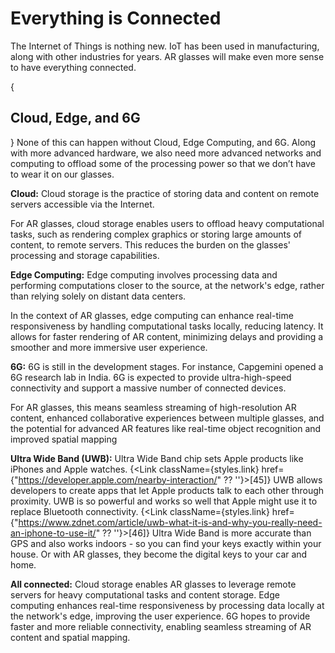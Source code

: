 
# Everything is Connected

The Internet of Things is nothing new. IoT has been used in manufacturing, along with other industries for years. AR glasses will make even more sense to have everything connected.

{<h2>Cloud, Edge, and 6G</h2>} 
None of this can happen without Cloud, Edge Computing, and 6G. Along with more advanced hardware, we also need more advanced networks and computing to offload some of the processing power so that we don’t have to wear it on our glasses. 

**Cloud:** Cloud storage is the practice of storing data and content on remote servers accessible via the Internet. 

For AR glasses, cloud storage enables users to offload heavy computational tasks, such as rendering complex graphics or storing large amounts of content, to remote servers. This reduces the burden on the glasses' processing and storage capabilities.

**Edge Computing:** Edge computing involves processing data and performing computations closer to the source, at the network's edge, rather than relying solely on distant data centers. 

In the context of AR glasses, edge computing can enhance real-time responsiveness by handling computational tasks locally, reducing latency. It allows for faster rendering of AR content, minimizing delays and providing a smoother and more immersive user experience.

**6G:** 6G is still in the development stages. For instance, Capgemini opened a 6G research lab in India. 6G is expected to provide ultra-high-speed connectivity and support a massive number of connected devices. 

For AR glasses, this means seamless streaming of high-resolution AR content, enhanced collaborative experiences between multiple glasses, and the potential for advanced AR features like real-time object recognition and improved spatial mapping

**Ultra Wide Band (UWB):** Ultra Wide Band chip sets Apple products like iPhones and Apple watches. {<Link className={styles.link} href={"https://developer.apple.com/nearby-interaction/" ?? ''}>[45]</Link>} UWB allows developers to create apps that let Apple products talk to each other through proximity. UWB is so powerful and works so well that Apple might use it to replace Bluetooth connectivity. {<Link className={styles.link} href={"https://www.zdnet.com/article/uwb-what-it-is-and-why-you-really-need-an-iphone-to-use-it/" ?? ''}>[46]</Link>} Ultra Wide Band is more accurate than GPS and also works indoors - so you can find your keys exactly within your house. Or with AR glasses, they become the digital keys to your car and home.

**All connected:** Cloud storage enables AR glasses to leverage remote servers for heavy computational tasks and content storage. Edge computing enhances real-time responsiveness by processing data locally at the network's edge, improving the user experience. 6G hopes to provide faster and more reliable connectivity, enabling seamless streaming of AR content and spatial mapping.

